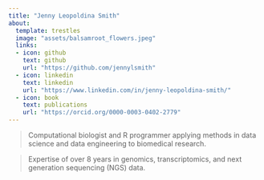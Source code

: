 ```yaml
---
title: "Jenny Leopoldina Smith"
about: 
  template: trestles
  image: "assets/balsamroot_flowers.jpeg"
  links:
  - icon: github
    text: github
    url: "https://github.com/jennylsmith"
  - icon: linkedin
    text: linkedin
    url: "https://www.linkedin.com/in/jenny-leopoldina-smith/"
  - icon: book
    text: publications
    url: "https://orcid.org/0000-0003-0402-2779"
---
```


>  Computational biologist and R programmer applying methods in data science and data engineering to biomedical research. 

> Expertise of over 8 years in genomics, transcriptomics, and next generation sequencing (NGS) data.


